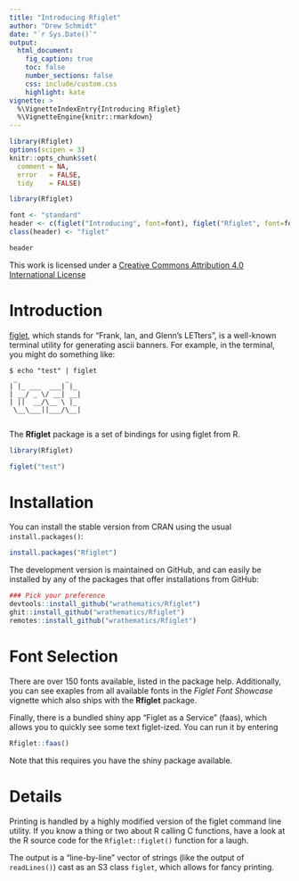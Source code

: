 ```yaml
---
title: "Introducing Rfiglet"
author: "Drew Schmidt"
date: "`r Sys.Date()`"
output:
  html_document:
    fig_caption: true
    toc: false
    number_sections: false
    css: include/custom.css
    highlight: kate
vignette: >
  %\VignetteIndexEntry{Introducing Rfiglet}
  %\VignetteEngine{knitr::rmarkdown}
---
```


```r
library(Rfiglet)
options(scipen = 3)
knitr::opts_chunk$set(
  comment = NA,
  error   = FALSE,
  tidy    = FALSE)
```

```r
library(Rfiglet)

font <- "standard"
header <- c(figlet("Introducing", font=font), figlet("Rfiglet", font=font))
class(header) <- "figlet"

header
```


This work is licensed under a [Creative Commons Attribution 4.0 International License](http://creativecommons.org/licenses/by/4.0/)



# Introduction

[figlet](http://www.figlet.org/), which stands for "Frank, Ian, and Glenn's LETters", is a well-known terminal utility for generating ascii banners.  For example, in the terminal, you might do something like:

```
$ echo "test" | figlet
 _            _   
| |_ ___  ___| |_ 
| __/ _ \/ __| __|
| ||  __/\__ \ |_ 
 \__\___||___/\__|
                  
```

The **Rfiglet** package is a set of bindings for using figlet from R.

```r
library(Rfiglet)

figlet("test")
```





# Installation

You can install the stable version from CRAN using the usual `install.packages()`:

```r
install.packages("Rfiglet")
```

The development version is maintained on GitHub, and can easily be installed by any of the packages that offer installations from GitHub:

```r
### Pick your preference
devtools::install_github("wrathematics/Rfiglet")
ghit::install_github("wrathematics/Rfiglet")
remotes::install_github("wrathematics/Rfiglet")
```





# Font Selection

There are over 150 fonts available, listed in the package help.
Additionally, you can see exaples from all available fonts in the *Figlet Font Showcase* vignette which also ships with the **Rfiglet** package.

Finally, there is a bundled shiny app "Figlet as a Service" (faas), which allows you to quickly see some text figlet-ized.  You can run it by entering

```r
Rfiglet::faas()
```

Note that this requires you have the shiny package available.





# Details

Printing is handled by a highly modified version of the figlet command line utility.  If you know a thing or two about R calling C functions, have a look at the R source code for the `Rfiglet::figlet()` function for a laugh.

The output is a "line-by-line" vector of strings (like the output of `readLines()`) cast as an S3 class `figlet`, which allows for fancy printing.
